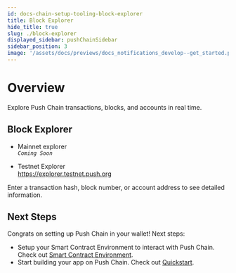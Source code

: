 ```yaml
---
id: docs-chain-setup-tooling-block-explorer
title: Block Explorer
hide_title: true
slug: ./block-explorer
displayed_sidebar: pushChainSidebar
sidebar_position: 3
image: '/assets/docs/previews/docs_notifications_develop--get_started.png'
---
```


# Overview

Explore Push Chain transactions, blocks, and accounts in real time.

<head>
  <title>{`Block Explorer | Tooling | Setup | Push Chain | Push Documentation`}</title>
</head>


## Block Explorer

- Mainnet explorer <br />
  _`Coming Soon`_

- Testnet Explorer <br />
  https://explorer.testnet.push.org

Enter a transaction hash, block number, or account address to see detailed information.

<IFrameModal
  url='https://explorer.testnet.push.org'
  buttonTitle='Open Testnet Explorer'
  maxHeight='600px'
/>

## Next Steps

Congrats on setting up Push Chain in your wallet! Next steps:

- Setup your Smart Contract Environment to interact with Push Chain. Check out [Smart Contract Environment](/docs/chain/setup/tooling/smart-contract-environment).
- Start building your app on Push Chain. Check out [Quickstart](/docs/chain/build).
